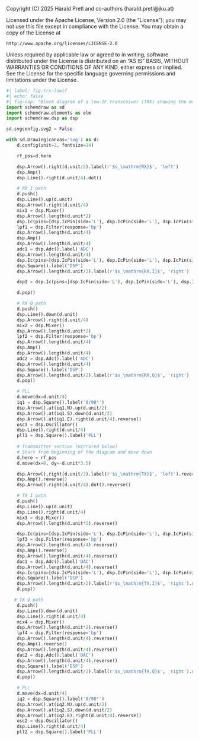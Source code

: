 ::: {.content-hidden}
Copyright (C) 2025 Harald Pretl and co-authors (harald.pretl@jku.at)

Licensed under the Apache License, Version 2.0 (the "License");
you may not use this file except in compliance with the License.
You may obtain a copy of the License at

    http://www.apache.org/licenses/LICENSE-2.0

Unless required by applicable law or agreed to in writing, software
distributed under the License is distributed on an "AS IS" BASIS,
WITHOUT WARRANTIES OR CONDITIONS OF ANY KIND, either express or implied.
See the License for the specific language governing permissions and
limitations under the License.
:::

```python
#| label: fig-trx-lowif
#| echo: false
#| fig-cap: "Block diagram of a low-IF transceiver (TRX) showing the main functional blocks of RX and TX. Note the usage of complex analog and digital baseband filters. Otherwise, the structure is similar to a zero-IF TRX as shown in @fig-trx-block." 
import schemdraw as sd
import schemdraw.elements as elm
import schemdraw.dsp as dsp

sd.svgconfig.svg2 = False

with sd.Drawing(canvas='svg') as d:
    d.config(unit=2, fontsize=14)

    rf_pos=d.here

    dsp.Arrow().right(d.unit/2).label(r'$s_\mathrm{RX}$', 'left')
    dsp.Amp()
    dsp.Line().right(d.unit/4).dot()

    # RX I path
    d.push()
    dsp.Line().up(d.unit)
    dsp.Arrow().right(d.unit/4)
    mix1 = dsp.Mixer()
    dsp.Arrow().length(d.unit*2)
    dsp.Ic(pins=[dsp.IcPin(side='L'), dsp.IcPin(side='L'), dsp.IcPin(side='R')], size=(1, 5), leadlen=0).anchor('inL2').color('gray')
    lpf1 = dsp.Filter(response='bp')
    dsp.Arrow().length(d.unit/4)
    dsp.Amp()
    dsp.Arrow().length(d.unit/4)
    adc1 = dsp.Adc().label('ADC')
    dsp.Arrow().length(d.unit/4)
    dsp.Ic(pins=[dsp.IcPin(side='L'), dsp.IcPin(side='L'), dsp.IcPin(side='R')], size=(1, 5), leadlen=0).anchor('inL2').color('gray')
    dsp.Square().label('DSP')
    dsp.Arrow().length(d.unit/2).label(r'$s_\mathrm{RX,I}$', 'right')

    dsp1 = dsp.Ic(pins=[dsp.IcPin(side='L'), dsp.IcPin(side='L'), dsp.IcPin(side='R')], size=(2.75, 12), leadlen=0).anchor('inL2').label('MODEM')

    d.pop()

    # RX Q path
    d.push()
    dsp.Line().down(d.unit)
    dsp.Arrow().right(d.unit/4)
    mix2 = dsp.Mixer()
    dsp.Arrow().length(d.unit*2)
    lpf2 = dsp.Filter(response='bp')
    dsp.Arrow().length(d.unit/4)
    dsp.Amp()
    dsp.Arrow().length(d.unit/4)
    adc2 = dsp.Adc().label('ADC')
    dsp.Arrow().length(d.unit/4)
    dsp.Square().label('DSP')
    dsp.Arrow().length(d.unit/2).label(r'$s_\mathrm{RX,Q}$', 'right')
    d.pop()

    # PLL
    d.move(dx=d.unit/4)
    iq1 = dsp.Square().label('0/90°')
    dsp.Arrow().at(iq1.N).up(d.unit/2)
    dsp.Arrow().at(iq1.S).down(d.unit/2)
    dsp.Arrow().at(iq1.E).right(d.unit/4).reverse()
    osc1 = dsp.Oscillator()
    dsp.Line().right(d.unit/4)
    pll1 = dsp.Square().label('PLL')
    
    # Transmitter section (mirrored below)
    # Start from beginning of the diagram and move down
    d.here = rf_pos
    d.move(dx=0, dy=-d.unit*3.5)

    dsp.Arrow().right(d.unit/2).label(r'$s_\mathrm{TX}$', 'left').reverse()
    dsp.Amp().reverse()
    dsp.Arrow().right(d.unit/4).dot().reverse()

    # TX I path
    d.push()
    dsp.Line().up(d.unit)
    dsp.Line().right(d.unit/4)
    mix3 = dsp.Mixer()
    dsp.Arrow().length(d.unit*2).reverse()

    dsp.Ic(pins=[dsp.IcPin(side='L'), dsp.IcPin(side='L'), dsp.IcPin(side='R')], size=(1, 5), leadlen=0).anchor('inL2').color('gray')
    lpf3 = dsp.Filter(response='bp')
    dsp.Arrow().length(d.unit/4).reverse()
    dsp.Amp().reverse()
    dsp.Arrow().length(d.unit/4).reverse()
    dac1 = dsp.Adc().label('DAC')
    dsp.Arrow().length(d.unit/4).reverse()
    dsp.Ic(pins=[dsp.IcPin(side='L'), dsp.IcPin(side='L'), dsp.IcPin(side='R')], size=(1, 5), leadlen=0).anchor('inL2').color('gray')
    dsp.Square().label('DSP')
    dsp.Arrow().length(d.unit/2).label(r'$s_\mathrm{TX,I}$', 'right').reverse()
    d.pop()

   # TX Q path
    d.push()
    dsp.Line().down(d.unit)
    dsp.Line().right(d.unit/4)
    mix4 = dsp.Mixer()
    dsp.Arrow().length(d.unit*2).reverse()
    lpf4 = dsp.Filter(response='bp')
    dsp.Arrow().length(d.unit/4).reverse()
    dsp.Amp().reverse()
    dsp.Arrow().length(d.unit/4).reverse()
    dac2 = dsp.Adc().label('DAC')
    dsp.Arrow().length(d.unit/4).reverse()
    dsp.Square().label('DSP')
    dsp.Arrow().length(d.unit/2).label(r'$s_\mathrm{TX,Q}$', 'right').reverse()
    d.pop()

    # PLL
    d.move(dx=d.unit/4)
    iq2 = dsp.Square().label('0/90°')
    dsp.Arrow().at(iq2.N).up(d.unit/2)
    dsp.Arrow().at(iq2.S).down(d.unit/2)
    dsp.Arrow().at(iq2.E).right(d.unit/4).reverse()
    osc2 = dsp.Oscillator()
    dsp.Line().right(d.unit/4)
    pll2 = dsp.Square().label('PLL')

```
